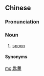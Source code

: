 ==Chinese==
{{zh-forms}}

===Pronunciation===
{{zh-pron
|c=ci4 gang1
|c-t=si3 gang1*
|cat=n
}}

===Noun===
{{zh-noun}}

# {{lb|zh|Cantonese}} [[spoon]]

====Synonyms====
{{zh-dial|勺子}}

[[mg:匙羹]]
